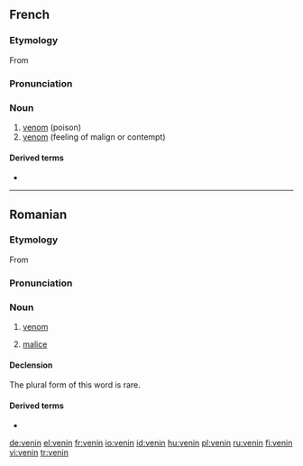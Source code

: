 ==French==

===Etymology===
From {{L.|fr}} {{term|venenum|lang=la}}

===Pronunciation===
{{IPA|/və.nɛ̃/|lang=fr}}

===Noun===
{{fr-noun|m}}

# [[venom]] (poison)
# [[venom]] (feeling of malign or contempt)

====Derived terms====
* {{l|fr|vénéneux}}

----

==Romanian==

===Etymology===
From {{L.|ro}} {{term|venenum|lang=la}}

===Pronunciation===
{{IPA|[ve'nin]|lang=ro}}

===Noun===
{{ro-noun|gend=n|pl=veninuri}}

# [[venom]]
# {{figuratively}} [[malice]]

====Declension====
The plural form of this word is rare.
{{ro-noun-inv|gend=n|def=veninul|gd=veninului}}

====Derived terms====
* {{l|ro|veninos}}

[[de:venin]]
[[el:venin]]
[[fr:venin]]
[[io:venin]]
[[id:venin]]
[[hu:venin]]
[[pl:venin]]
[[ru:venin]]
[[fi:venin]]
[[vi:venin]]
[[tr:venin]]